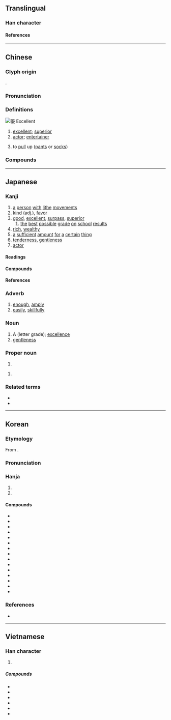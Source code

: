 {{also|优}}
{{character info}}
==Translingual==

===Han character===
{{Han char|rn=9|rad=人|as=15|sn=17|four=21247|canj=OMBE|ids=⿰亻憂}}

====References====
{{Han ref|kx=0120.280|dkj=01261|dj=0254.260|hdz=10233.040|uh=512A}}

----

==Chinese==
{{zh-forms|s=优}}

===Glyph origin===
{{Han etym}}
{{Han compound|人|alt1=亻|憂|ls=psc|c1=s|c2=p}}.

===Pronunciation===
{{zh-pron
|m=yōu
|c=jau1
|c-t=yiu1
|h=pfs=yîu
|md=iŭ
|mn=ml,jj,tw:iu
|mn-t=iu1
|mc=y
|oc=y
|ma=Zh-you.ogg
|cat=a,n
}}

===Definitions===
[[File:優 Excellent.jpg|thumb|優 Excellent]]
{{zh-hanzi}}

# [[excellent]]; [[superior]]
# [[actor]]; [[entertainer]]
# {{lb|zh|Cantonese}} to [[pull]] up ([[pant]]s or [[sock]]s)

===Compounds===
{{zh-der|優禮|優洽|優等|名特優新|優養化|優點|優雅|優格|優境學|伊優|優選法|優美|優勢種|優貢|優曇華|優越|優勝|優惠|優遇|學優而仕|娼優|優角|俳優體|優獎|優哉游哉|優先|女優|優閒|品學兼優|從優|優缽羅|優裕|優游|優笑|優假|優勝劣敗|優待月票|優待|優良|弄優|優待券|優酪乳|優異|名優|優柔寡斷|優優|優婆夷|優遊|優長|優柔|學優才贍|優比|優恤|優詔|優婆塞|優秀|倡優|優越感|優容|優惠待遇|優惠關稅|優伶|優勢|優孟衣冠|優地槽|優生學|優劣|優渥|優生保健|優游不迫|伶優|優質|優處|優游自在|優樂|優撫|優弧|優厚|優先權|俳優|擇優|空優迷彩|特優|才勇兼優|才學兼優|男優|資優|績優|養尊處優|衣冠優孟|雜種優勢|績優股|膽識俱優|高貴優雅|資優生}}

----

==Japanese==

===Kanji===
{{ja-kanji|grade=6|rs=人15}}

# [[a]] [[person]] [[with]] [[lithe]] [[movements]]
# [[kind]] (adj.), [[favor]]
# [[good]], [[excellent]], [[surpass]], [[superior]]
## [[the]] [[best]] [[possible]] [[grade]] [[on]] [[school]] [[results]]
# [[rich]], [[wealthy]]
# [[a]] [[sufficient]] [[amount]] [[for]] [[a]] [[certain]] [[thing]]
# [[tenderness]], [[gentleness]]
# [[actor]]

====Readings====
{{ja-readings
|goon=う
|kanon=ゆう<いう
|kun=すぐ-れる, まさ-る, やさ-し.い<!--, わざおぎ-<わざをぎ- -->
|nanori=かつ, ひろ, ゆたか, ゆ, よし
}}

{{attention|ja|kun-reading "わざおぎ" is an irregular reading of the kanji compound "[[俳優]]", attested in the ''Nihon Shoki''}}

====Compounds====
{{der3|ja|{{ja-r|優%渥|ゆう%あく}}
|{{ja-r|優%位|ゆう%い}}
|{{ja-r|優%越|ゆう%えつ}}
|{{ja-r|優%越%感|ゆう%えつ%かん}}
|{{ja-r|優%艶|ゆう%えん}}
|{{ja-r|優%婉|ゆう%えん}}
|{{ja-r|優%雅|ゆう%が}}
|{{ja-r|優%遇|ゆう%ぐう}}
|{{ja-r|優%形|やさ%がた}}
|{{ja-r|優%弧|ゆう%こ}}
|{{ja-r|優%姿|ゆう%し}}
|{{ja-r|優%者|ゆう%しゃ}}
|{{ja-r|優%秀|ゆう%しゅう}}
|{{ja-r|優%柔%不%断|ゆう%じゅう%ふ%だん}}
|{{ja-r|優%駿|ゆう%しゅん}}
|{{ja-r|優%女|ゆう%おんな}}
|{{ja-r|優%勝|ゆう%しょう}}
|{{ja-r|優%勢|ゆう%せい}}
|{{ja-r|優%性|ゆう%せい}}
|{{ja-r|優%生|ゆう%せい}}
|{{ja-r|優%先|ゆう%せん}}
|{{ja-r|優%待|ゆう%たい}}
|{{ja-r|優%退|ゆう%たい}}
|{{ja-r|優%男|やさ%おとこ}}
|{{ja-r|優%長|ゆう%ちょう}}
|{{ja-r|優%等|ゆう%とう}}
|{{ja-r|優%曇%華|う%どん%げ}}
|{{ja-r|優%美|ゆう%び}}
|{{ja-r|優%々%閑%々|ゆう%ゆう%かん%かん}}, {{ja-r|優%優%閑%閑|ゆう%ゆう%かん%かん}}
|{{ja-r|優%良|ゆう%りょう}}
|{{ja-r|優%劣|ゆう%れつ}}
|{{ja-r|優%諚|ゆう%じょう}}
}}

====References====
{{ja-kref
|ku=4505
|shift=9744
|jis=4D25
|euc=CDA5
|skip=1-2-15
|freq=334
|nelson=564
|newnelson=334
|halpern=177
|kld=130
|heisig=993
|tuttle=2a15.1
}}

===Adverb===
{{ja-pos|adverb|ゆう}}

# [[enough]], [[amply]]
# [[easily]], [[skillfully]]

===Noun===
{{ja-noun|ゆう}}

# A (letter grade); [[excellence]]
# [[gentleness]]

===Proper noun===
{{ja-pos|proper|まさる}}

# {{given name|ja|male|sort=まさる}}

{{ja-pos|proper|ゆう}}

# {{given name|ja|female|sort=ゆう}}

===Related terms===
* {{ja-r|優しげ|まさしげ}}
* {{ja-r|優る|まさる}}

----

==Korean==

===Etymology===
From {{der|ko|ltc|-}} {{ltc-l|優}}.

{{collapse|
* {{hanja-dongguk|ᅙᅮᇢ|qwuw}}
* {{hanja-hunmong|우|wu|人類#중03A}}
|Historical readings
|bg=#FFFFFF}}

===Pronunciation===
{{ko-hanja-pron|우}}

===Hanja===
{{ko-hanja-search}}
{{ko-hanja|넉넉하다|넉넉할|우}}

# {{hanja form of|우|[[excellent]]; [[superior]]}}
# {{hanja form of|우|[[actor]]}}

====Compounds====
{{der-top3|Compounds}}
* {{ko-l|배우|俳優}}
* {{ko-l|성우|聲優}}
* {{ko-l|우대|優待}}
* {{ko-l|우등|優等}}
* {{ko-l|우선|優先}}
* {{ko-l|우량|優良}}
* {{ko-l|우성|優性}}
* {{ko-l|우세|優勢}}
* {{ko-l|우수|優秀}}
* {{ko-l|우승|優勝}}
* {{ko-l|우열|優劣}}
* {{ko-l|우월|優越}}
* {{ko-l|우위|優位}}
* {{ko-l|우아|優雅}}
* {{ko-l|우생학|優生學}}
{{der-bottom}}

===References===
* {{R:hanjadoc|603}}

----

==Vietnamese==

===Han character===
{{vi-readings|reading=[[ưu]]|rs=人15}}

# {{rfdef|vi|sort=人15}}
=====Compounds=====
{{der-top3|Compounds}}
* {{vi-l|ưu đãi|優待|}}
* {{vi-l|ưu liệt|優劣|}}
* {{vi-l|ưu tiên|優先|}}
* {{vi-l|ưu thế|優勢|}}
* {{vi-l|ưu tú|優秀|}}
* {{vi-l|ưu việt|優越|}}
{{der-bottom}}